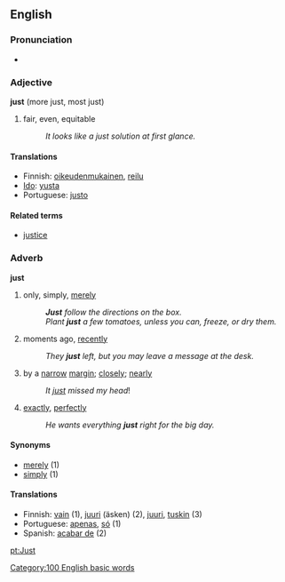 ==English==
===Pronunciation===
*{{audio|en-us-just.ogg|Audio (US)}}

===Adjective===
'''just''' (more just, most just)

#fair, even, equitable
#:''It looks like a just solution at first glance.''

====Translations====
*Finnish: [[oikeudenmukainen]], [[reilu]]
*[[Ido]]: [[yusta]]
*Portuguese: [[justo]]

====Related terms====
*[[justice]]

===Adverb===
'''just'''

#only, simply, [[mere]]ly
#:'''''Just''' follow the directions on the box.''
#:''Plant '''just''' a few tomatoes, unless you can, freeze, or dry them.''
#moments ago, [[recent]]ly
#:''They '''just''' left, but you may leave a message at the desk.''
#by a [[narrow]] [[margin]]; [[closely]]; [[nearly]]
#:''It [[just]] missed my head''!
#[[exactly]], [[perfectly]]
#:''He wants everything '''just''' right for the big day.''

====Synonyms====
*[[merely]] (1)
*[[simply]] (1)

====Translations====
*Finnish: [[vain#Finnish|vain]] (1), [[juuri]] (äsken) (2), [[juuri]], [[tuskin]] (3)
*Portuguese: [[apenas]], [[só]] (1)
*Spanish: [[acabar de]] (2) <!-- This was here without language name. I think this is Spanish. -->
[[Category:100 English basic words]]
[[pt:Just]]